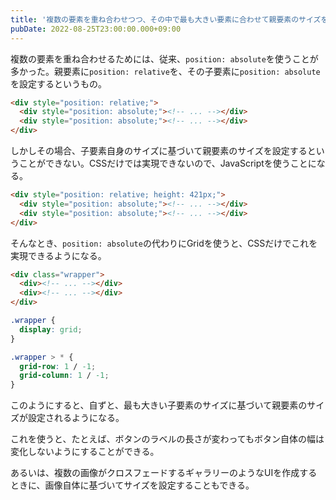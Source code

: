 ```yaml
---
title: '複数の要素を重ね合わせつつ、その中で最も大きい要素に合わせて親要素のサイズを設定するCSS'
pubDate: 2022-08-25T23:00:00.000+09:00
---
```



複数の要素を重ね合わせるためには、従来、`position: absolute`を使うことが多かった。親要素に`position: relative`を、その子要素に`position: absolute`を設定するというもの。

```html
<div style="position: relative;">
  <div style="position: absolute;"><!-- ... --></div>
  <div style="position: absolute;"><!-- ... --></div>
</div>
```

しかしその場合、子要素自身のサイズに基づいて親要素のサイズを設定するということができない。CSSだけでは実現できないので、JavaScriptを使うことになる。

```html
<div style="position: relative; height: 421px;">
  <div style="position: absolute;"><!-- ... --></div>
  <div style="position: absolute;"><!-- ... --></div>
</div>
```

そんなとき、`position: absolute`の代わりにGridを使うと、CSSだけでこれを実現できるようになる。

```html
<div class="wrapper">
  <div><!-- ... --></div>
  <div><!-- ... --></div>
</div>
```

```css
.wrapper {
  display: grid;
}

.wrapper > * {
  grid-row: 1 / -1;
  grid-column: 1 / -1;
}
```

このようにすると、自ずと、最も大きい子要素のサイズに基づいて親要素のサイズが設定されるようになる。

これを使うと、たとえば、ボタンのラベルの長さが変わってもボタン自体の幅は変化しないようにすることができる。

<CodePen user="yuheiy" slug="MWVdeBE" height={150} />

あるいは、複数の画像がクロスフェードするギャラリーのようなUIを作成するときに、画像自体に基づいてサイズを設定することもできる。

<CodePen user="yuheiy" slug="zYWQBeL" height={610} />
